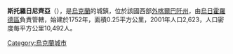 {{coord|48|36|8|N|22|14|34|E|scale:100000|display=title}}

'''斯托羅日尼齊亞'''（{{lang-uk|Сторожниця}}），是[[烏克蘭|烏克蘭]]的城鎮，位於該國西部[[外喀爾巴阡州|外喀爾巴阡州]]，由[[烏日霍羅德區|烏日霍羅德區]]負責管轄，始建於1752年，面積0.25平方公里，2001年人口2,623，人口密度每平方公里10,492人。

{{Ukraine-geo-stub}}
[[Category:烏克蘭城市|Category:烏克蘭城市]]